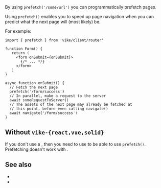 
<ConfigSpec
  env="client"
/>

By using `prefetch('/some/url')` you can programmatically prefetch pages.

Using `prefetch()` enables you to speed up page navigation when you can predict what the next page will (most likely) be.

For example:

```tsx
import { prefetch } from 'vike/client/router'

function Form() {
   return (
     <form onSubmit={onSubmit}>
       {/* ... */}
     </form>
   )
}

async function onSubmit() {
  // Fetch the next page
  prefetch('/form/success')
  // In parallel, make a request to the server
  await someRequestToServer()
  // The assets of the next page may already be fetched at
  // this point, before even calling navigate()
  await navigate('/form/success')
}
```


## Without `vike-{react,vue,solid}`

If you don't use a <UiFrameworkExtension />, then you need to use <Link text="Client Routing" href="/client-routing" /> to be able to use `prefetch()`. Prefetching doesn't work with <Link text="Server Routing" href="/server-routing" />.


## See also

- <Link href="/prefetchStaticAssets" />
- <Link href="/preloading" />
